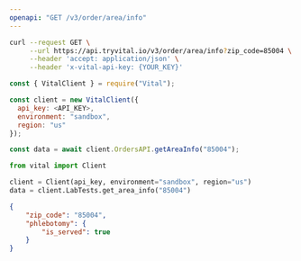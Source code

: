 ```yaml
---
openapi: "GET /v3/order/area/info"
---
```


<RequestExample>

```bash cURL
curl --request GET \
     --url https://api.tryvital.io/v3/order/area/info?zip_code=85004 \
     --header 'accept: application/json' \
     --header 'x-vital-api-key: {YOUR_KEY}'
```

```js Javascript
const { VitalClient } = require("Vital");

const client = new VitalClient({
  api_key: <API_KEY>,
  environment: "sandbox",
  region: "us"
});

const data = await client.OrdersAPI.getAreaInfo("85004");
```

```python Python
from vital import Client

client = Client(api_key, environment="sandbox", region="us")
data = client.LabTests.get_area_info("85004")
```

</RequestExample>

<ResponseExample>

```json Response
{
    "zip_code": "85004",
    "phlebotomy": {
        "is_served": true
    }
}
```

</ResponseExample>
